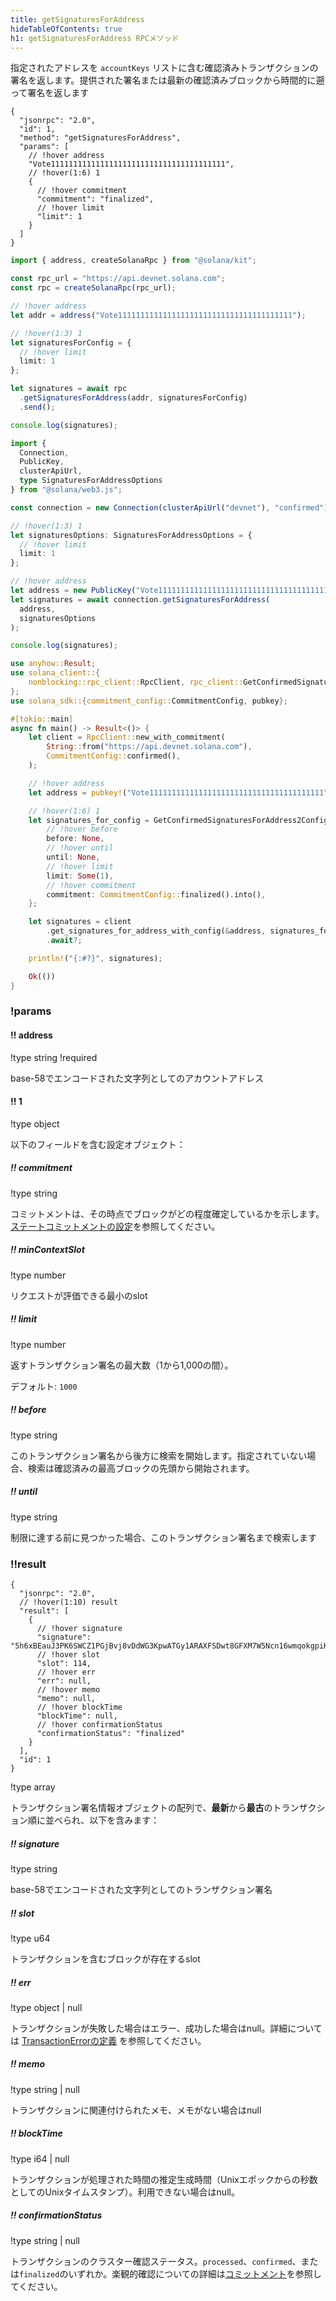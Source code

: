 ```yaml
---
title: getSignaturesForAddress
hideTableOfContents: true
h1: getSignaturesForAddress RPCメソッド
---
```


指定されたアドレスを `accountKeys`
リストに含む確認済みトランザクションの署名を返します。提供された署名または最新の確認済みブロックから時間的に遡って署名を返します

<APIMethod>

```jsonc !!request curl
{
  "jsonrpc": "2.0",
  "id": 1,
  "method": "getSignaturesForAddress",
  "params": [
    // !hover address
    "Vote111111111111111111111111111111111111111",
    // !hover(1:6) 1
    {
      // !hover commitment
      "commitment": "finalized",
      // !hover limit
      "limit": 1
    }
  ]
}
```

```ts !!request title="Kit"
import { address, createSolanaRpc } from "@solana/kit";

const rpc_url = "https://api.devnet.solana.com";
const rpc = createSolanaRpc(rpc_url);

// !hover address
let addr = address("Vote111111111111111111111111111111111111111");

// !hover(1:3) 1
let signaturesForConfig = {
  // !hover limit
  limit: 1
};

let signatures = await rpc
  .getSignaturesForAddress(addr, signaturesForConfig)
  .send();

console.log(signatures);
```

```ts !!request title="web3.js"
import {
  Connection,
  PublicKey,
  clusterApiUrl,
  type SignaturesForAddressOptions
} from "@solana/web3.js";

const connection = new Connection(clusterApiUrl("devnet"), "confirmed");

// !hover(1:3) 1
let signaturesOptions: SignaturesForAddressOptions = {
  // !hover limit
  limit: 1
};

// !hover address
let address = new PublicKey("Vote111111111111111111111111111111111111111");
let signatures = await connection.getSignaturesForAddress(
  address,
  signaturesOptions
);

console.log(signatures);
```

```rs !!request title="Rust"
use anyhow::Result;
use solana_client::{
    nonblocking::rpc_client::RpcClient, rpc_client::GetConfirmedSignaturesForAddress2Config,
};
use solana_sdk::{commitment_config::CommitmentConfig, pubkey};

#[tokio::main]
async fn main() -> Result<()> {
    let client = RpcClient::new_with_commitment(
        String::from("https://api.devnet.solana.com"),
        CommitmentConfig::confirmed(),
    );

    // !hover address
    let address = pubkey!("Vote111111111111111111111111111111111111111");

    // !hover(1:6) 1
    let signatures_for_config = GetConfirmedSignaturesForAddress2Config {
        // !hover before
        before: None,
        // !hover until
        until: None,
        // !hover limit
        limit: Some(1),
        // !hover commitment
        commitment: CommitmentConfig::finalized().into(),
    };

    let signatures = client
        .get_signatures_for_address_with_config(&address, signatures_for_config)
        .await?;

    println!("{:#?}", signatures);

    Ok(())
}
```

### !params

#### !! address

!type string !required

base-58でエンコードされた文字列としてのアカウントアドレス

#### !! 1

!type object

以下のフィールドを含む設定オブジェクト：

##### !! commitment

!type string

コミットメントは、その時点でブロックがどの程度確定しているかを示します。
[ステートコミットメントの設定](/docs/rpc#configuring-state-commitment)を参照してください。

##### !! minContextSlot

!type number

リクエストが評価できる最小のslot

##### !! limit

!type number

返すトランザクション署名の最大数（1から1,000の間）。

デフォルト: `1000`

##### !! before

!type string

このトランザクション署名から後方に検索を開始します。指定されていない場合、検索は確認済みの最高ブロックの先頭から開始されます。

##### !! until

!type string

制限に達する前に見つかった場合、このトランザクション署名まで検索します

### !!result

```jsonc !response
{
  "jsonrpc": "2.0",
  // !hover(1:10) result
  "result": [
    {
      // !hover signature
      "signature": "5h6xBEauJ3PK6SWCZ1PGjBvj8vDdWG3KpwATGy1ARAXFSDwt8GFXM7W5Ncn16wmqokgpiKRLuS83KUxyZyv2sUYv",
      // !hover slot
      "slot": 114,
      // !hover err
      "err": null,
      // !hover memo
      "memo": null,
      // !hover blockTime
      "blockTime": null,
      // !hover confirmationStatus
      "confirmationStatus": "finalized"
    }
  ],
  "id": 1
}
```

!type array

トランザクション署名情報オブジェクトの配列で、**最新**から**最古**のトランザクション順に並べられ、以下を含みます：

##### !! signature

!type string

base-58でエンコードされた文字列としてのトランザクション署名

##### !! slot

!type u64

トランザクションを含むブロックが存在するslot

##### !! err

!type object | null

トランザクションが失敗した場合はエラー、成功した場合はnull。詳細については
[TransactionErrorの定義](https://github.com/solana-labs/solana/blob/c0c60386544ec9a9ec7119229f37386d9f070523/sdk/src/transaction/error.rs#L13)
を参照してください。

##### !! memo

!type string | null

トランザクションに関連付けられたメモ、メモがない場合はnull

##### !! blockTime

!type i64 | null

トランザクションが処理された時間の推定生成時間（Unixエポックからの秒数としてのUnixタイムスタンプ）。利用できない場合はnull。

##### !! confirmationStatus

!type string | null

トランザクションのクラスター確認ステータス。`processed`、`confirmed`、または`finalized`のいずれか。楽観的確認についての詳細は[コミットメント](/docs/rpc/#configuring-state-commitment)を参照してください。

</APIMethod>

